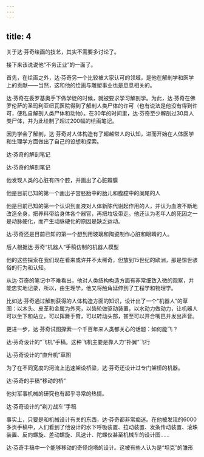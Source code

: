 ```yaml
---
---
---
```

title: 4
---



关于达·芬奇绘画的技艺，其实不需要多讨论了。

接下来该说说他“不务正业”的一面了。

首先，在绘画之外，达·芬奇另一个比较被大家认可的领域，是他在解剖学和医学上的贡献——当然，这和他的绘画与雕塑事业也是息息相关的。

达·芬奇在委罗基奥手下做学徒的时候，就被要求学习解剖学。为此，达·芬奇在佛罗伦萨的圣玛利亚纽瓦医院得到了解剖人类尸体的许可（也有说法是他没有得到许可，便私自解剖人类尸体和动物）。在30年的时间里，达·芬奇至少解剖过30具人类尸体，并为此绘制了超过200幅的绘画笔记。

因为学会了解剖，达·芬奇对人体构造有了超越常人的认知，进而开始在人体医学和生理学方面做出了自己的设想和探索。

达·芬奇的解剖笔记



达·芬奇的解剖笔记



他发现人类的心脏有四个腔，并画出了心脏瓣膜



他是目前已知的第一个画出子宫胚胎中的胎儿和腹腔中的阑尾的人



他是目前已知的第一个认识到血液对人体新陈代谢起作用的人，并认为血液不断地改造全身，把养料带给身体各个器官，再把垃圾带走。他还认为老年人的死因之一是动脉硬化，而产生动脉硬化的原因是缺乏运动。

达·芬奇还是目前已知的第一个想到用玻璃和陶瓷制作心脏和眼睛的人。

后人根据达·芬奇“机器人”手稿仿制的机器人模型



他的这些探索在我们现在看来或许并不太稀奇，但放到15世纪的欧洲，那是惊世骇俗的行为和认知。

从达·芬奇的笔记中不难看出，他对人类结构构造方面有非常细致入微的观察，并能忠实地记录，所以，由生理学，他又将触角延伸到了工程学和物理学。

比如达·芬奇通过解剖获得的人体构造方面的知识，设计出了一个“机器人”的草图：以木头、皮革和金属为外壳，以齿轮做驱动装置，以水动力做动力，让机器人可以坐下和站立，可以挥舞手臂，可以转动头部，甚至可以开合嘴巴并发出声音。

更进一步，达·芬奇试图探索一个千百年来人类都关心的话题：如何能飞？

达·芬奇设计的“飞机”手稿。这种飞机主要是靠人力“扑翼”飞行



达·芬奇设计的“直升机”草图



为了在不同宽度的河流上迅速架设桥梁，达·芬奇还设计过专门架桥的机器。

达·芬奇的手稿“移动的桥”



他对军事机械的研究也有超乎寻常的热情。

达·芬奇设计的“剃刀战车”手稿



事实上，只要是和机械设计有关的东西，达·芬奇都非常痴迷。在他被发现的6000多页手稿中，人们看到了他设计的水下呼吸装置、拉动装置、发条传动装置、滚珠装置、反向螺旋、差动螺旋、风速计、陀螺仪甚至机械车的设计图……

达·芬奇手稿中一个能够移动的奇怪炮塔的设计。这被有些人认为是“坦克”的雏形